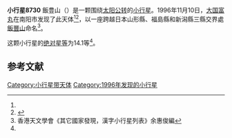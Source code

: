 {{Infobox planet
| bgcolour = #FFFFC0
| name = 8730 Iidesan  飯豊山
| symbol = 
| image = 
| caption = 
| discovery = yes
| discovery_ref = 
| discoverer = [[大国富丸|大国富丸]]
| discovery_site = [[南阳市|南阳市]] 
| discovered = 1996年11月10日
| designations = yes
| mp_name = 
| named_after = 
| alt_names = 1996 VT30/ 1963 SZ / 1992 PL4
| mp_category = [[主带小行星|主带小行星]]
| orbit_ref = <ref name="a">[http://ssd.jpl.nasa.gov/sbdb.cgi?sstr=8730 8730 Iidesan] {{Wayback|url=http://ssd.jpl.nasa.gov/sbdb.cgi?sstr=8730 |date=20140817113647 }}，小行星數據庫瀏覽器（JPL Small-Body Database Browser）－[[美国国家航空航天局|美国国家航空航天局]]喷气推进实验室</ref>
| epoch = 2456400.5 (2013年4月18日更新)
| aphelion = {{convert|2.8934120614715|AU|km|3|abbr=on|lk=out}}
| perihelion = {{convert|1.839216396462755|AU|km|3|abbr=on}}
| semimajor = {{convert|2.366314228967128|AU|km|3|abbr=on}}
| eccentricity = 0.222750565
| period = 1329.557272 [[日|日]]<br />3.64[[儒略年|儒略年]]
| avg_speed = 
| inclination = 1.24277477750578
| asc_node = 254.6811309884976
| mean_anomaly = 
| arg_peri = 129.5013792749064
| satellites = 
| physical_characteristics = yes
| dimensions = 
| mass = 
| density = 
| surface_grav = 
| escape_velocity = 
| sidereal_day = 
| axial_tilt = 
| pole_ecliptic_lat = 
| pole_ecliptic_lon = 
| albedo = 
| temperatures= 
| temp_name1 = 
| mean_temp_1 = 
| max_temp_1 = 
| temp_name2 = 
| max_temp_2 = 
| spectral_type = 
| abs_magnitude = 14.1
}}

'''小行星8730'''  飯豊山（{{lang-en|8730 Iidesan}}）是一颗围绕[[太阳|太阳]][[公转|公转]]的[[小行星|小行星]]。1996年11月10日，[[大国富丸|大国富丸]]在南阳市发现了此天体<ref name="a" /><ref>{{cite news|title=小行星列表|url=http://cfa-www.harvard.edu/iau/lists/NumberedMPs.txt|accessdate=2013-07-08|newspaper=哈佛大学|archive-date=2008-05-17|archive-url=https://web.archive.org/web/20080517010638/http://cfa-www.harvard.edu/iau/lists/NumberedMPs.txt|dead-url=no}}</ref>，以一座跨越日本山形縣、福島縣和新潟縣三縣交界處[[飯豐山|飯豐山]]命名<ref>香港天文學會《其它國家發現，漢字小行星列表》余惠俊編</ref>。

这颗小行星的[[绝对星等|绝对星等]]为14.1等<ref name="a" />。

==参考文献==
{{reflist}}
{{Minor Planet Number|[[小行星8729|小行星8729]]|[[小行星8731|小行星8731]]}}

{{小天体}}

[[Category:小行星带天体|Category:小行星带天体]]
[[Category:1996年发现的小行星|Category:1996年发现的小行星]]

{{asteroid-stub}}